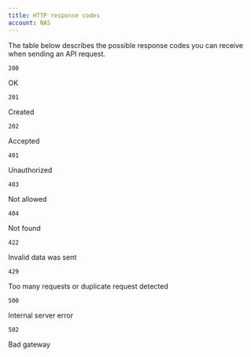 ```yaml
---
title: HTTP response codes
account: NAS
---
```


The table below describes the possible response codes you can receive when sending an API request.

<Table>
<TableHead headers={['Code', 'Description']} />
<TableBody>
<TableRow>
<TableCell>

`200`

</TableCell>
<TableCell>

OK

</TableCell>
</TableRow>
<TableRow>
<TableCell>

`201`

</TableCell>
<TableCell>

Created

</TableCell>
</TableRow>
<TableRow>
<TableCell>

`202`

</TableCell>
<TableCell>

Accepted

</TableCell>
</TableRow>
<TableRow>
<TableCell>

`401`

</TableCell>
<TableCell>

Unauthorized

</TableCell>
</TableRow>
<TableRow>
<TableCell>

`403`

</TableCell>
<TableCell>

Not allowed

</TableCell>
</TableRow>
<TableRow>
<TableCell>

`404`

</TableCell>
<TableCell>

Not found

</TableCell>
</TableRow>
<TableRow>
<TableCell>

`422`

</TableCell>
<TableCell>

Invalid data was sent

</TableCell>
</TableRow>
<TableRow>
<TableCell>

`429`

</TableCell>
<TableCell>

Too many requests or duplicate request detected

</TableCell>
</TableRow>
<TableRow>
<TableCell>

`500`

</TableCell>
<TableCell>

Internal server error

</TableCell>
</TableRow>
<TableRow>
<TableCell>

`502`

</TableCell>
<TableCell>

Bad gateway

</TableCell>
</TableRow>
</TableBody>
</Table>

